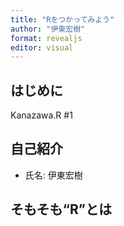 ```yaml
---
title: "Rをつかってみよう"
author: "伊東宏樹"
format: revealjs
editor: visual
---
```


## はじめに

Kanazawa.R #1

## 自己紹介

-   氏名: 伊東宏樹

## そもそも“R”とは
